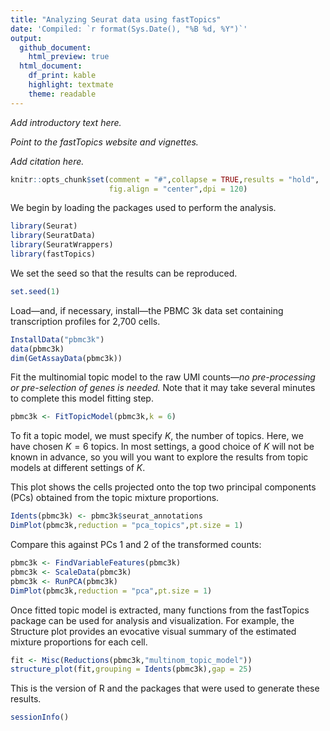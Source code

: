 ```yaml
---
title: "Analyzing Seurat data using fastTopics"
date: 'Compiled: `r format(Sys.Date(), "%B %d, %Y")`'
output:
  github_document:
    html_preview: true
  html_document:
    df_print: kable
    highlight: textmate
    theme: readable
---
```


*Add introductory text here.*

*Point to the fastTopics website and vignettes.*

*Add citation here.*

```r
knitr::opts_chunk$set(comment = "#",collapse = TRUE,results = "hold",
                      fig.align = "center",dpi = 120)
```

We begin by loading the packages used to perform the analysis.

```r
library(Seurat)
library(SeuratData)
library(SeuratWrappers)
library(fastTopics)
```

We set the seed so that the results can be reproduced.

```r
set.seed(1)
```

Load---and, if necessary, install---the PBMC 3k data set containing
transcription profiles for 2,700 cells.

```r
InstallData("pbmc3k")
data(pbmc3k)
dim(GetAssayData(pbmc3k))
```

Fit the multinomial topic model to the raw UMI counts---*no
pre-processing or pre-selection of genes is needed.* Note that it may
take several minutes to complete this model fitting step.

```r
pbmc3k <- FitTopicModel(pbmc3k,k = 6)
```

To fit a topic model, we must specify $K$, the number of topics.
Here, we have chosen $K = 6$ topics. In most settings, a good choice
of $K$ will not be known in advance, so you will you want to explore
the results from topic models at different settings of $K$.

This plot shows the cells projected onto the top two principal
components (PCs) obtained from the topic mixture proportions.

```r
Idents(pbmc3k) <- pbmc3k$seurat_annotations
DimPlot(pbmc3k,reduction = "pca_topics",pt.size = 1)
```

Compare this against PCs 1 and 2 of the transformed counts:

```r
pbmc3k <- FindVariableFeatures(pbmc3k)
pbmc3k <- ScaleData(pbmc3k)
pbmc3k <- RunPCA(pbmc3k)
DimPlot(pbmc3k,reduction = "pca",pt.size = 1)
```

Once fitted topic model is extracted, many functions from the
fastTopics package can be used for analysis and visualization. For
example, the Structure plot provides an evocative visual summary of
the estimated mixture proportions for each cell.

```r
fit <- Misc(Reductions(pbmc3k,"multinom_topic_model"))
structure_plot(fit,grouping = Idents(pbmc3k),gap = 25)
```

This is the version of R and the packages that were used to generate
these results.

```r
sessionInfo()
```
